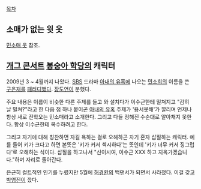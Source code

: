 [[목차]]
== 소매가 없는 윗 옷 ==
[[민소매 옷]] 참조.

== [[개그 콘서트]] [[봉숭아 학당]]의 캐릭터 ==
2009년 3 ~ 4월까지 나왔다. [[SBS]] 드라마 [[아내의 유혹]]에 나오는 [[민소희]]의 이름을 쓴 [[구은재]]를 [[패러디]]했다. [[장도연]]이 분했다.

주요 내용은 이름이 비슷한 다른 주제를 들고 와 설치다가 이수근한테 밀쳐지고 "감히 날 밀쳐?"라고 한 다음 점 하나 붙이곤 [[아내의 유혹]] 주제가 '용서못해'가 깔리며 언제나 항상 새로 전학오는 민소매라고 소개한다. 그리고 다들 정해진 수순대로 알아채지 못한다. 항상 이수근한테 복수하려고 한다.

그리고 자기에 대해 칭찬하면 자길 욕하는 걸로 오해하곤 자기 혼자 삽질하는 캐릭터. 예를 들어 키가 크다고 하면 본뜻은 '키가 커서 섹시하다'는 뜻인데 '키가 너무 커서 징그럽다'로 오해하는 식이다. 삽질을 하고나서 "신이시여, 이수근 XXX 하고 지옥가겠습니다."하며 자리로 돌아간다.

은근히 컬트적인 인기를 누렸지만 5월에 [[허경환]]의 백댄서가 되면서 사라졌다. 이걸 갖고 [[박영진]]이 깠다.
